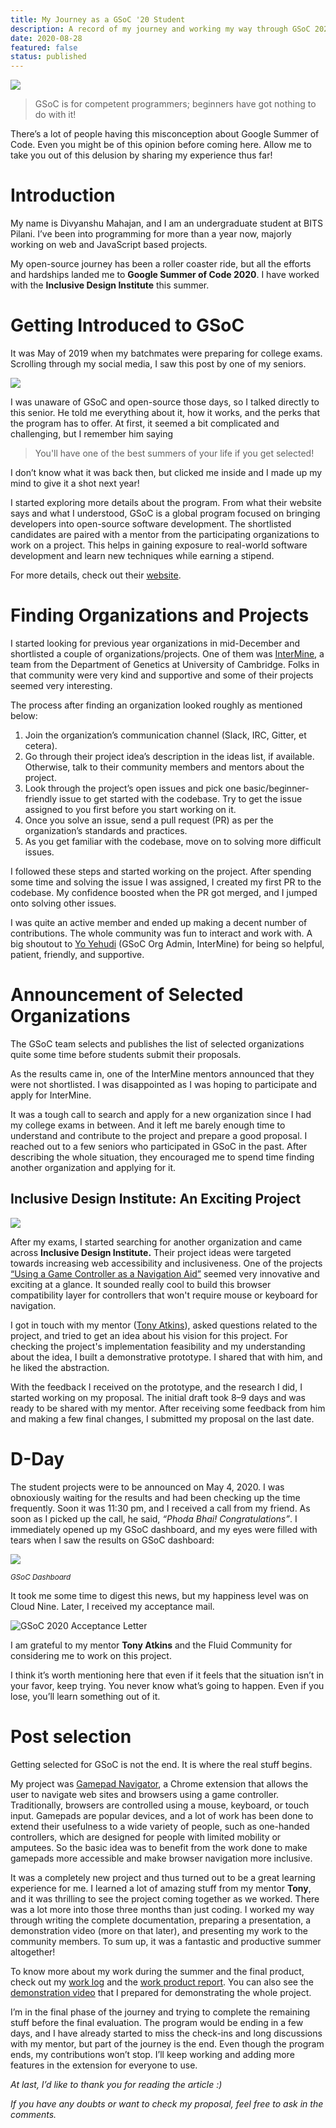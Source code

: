 ```yaml
---
title: My Journey as a GSoC '20 Student
description: A record of my journey and working my way through GSoC 2020.
date: 2020-08-28
featured: false
status: published
---
```


<ImageContainer caption='Google Summer of Code'>
  <Image
    src='https://miro.medium.com/v2/resize:fit:1400/1*ldC0fYoAsyzhnkoGFnUF3g.png'
    width={700}
    height={367}
  />
</ImageContainer>

> GSoC is for competent programmers; beginners have got nothing to do with it!

There’s a lot of people having this misconception about Google Summer of Code. Even you
might be of this opinion before coming here. Allow me to take you out of this delusion by
sharing my experience thus far!

# Introduction

My name is Divyanshu Mahajan, and I am an undergraduate student at BITS Pilani. I’ve been
into programming for more than a year now, majorly working on web and JavaScript based
projects.

My open-source journey has been a roller coaster ride, but all the efforts and hardships
landed me to **Google Summer of Code 2020**. I have worked with the **Inclusive Design
Institute** this summer.

# Getting Introduced to GSoC

It was May of 2019 when my batchmates were preparing for college exams. Scrolling through
my social media, I saw this post by one of my seniors.

<ImageContainer caption='GSoC 2019 Acceptance Letter'>
  <Image
    src='https://miro.medium.com/v2/resize:fit:1290/1*gUjuiDBhwU3S6UiEaoKmGw.jpeg'
    width={700}
    height={405}
  />
</ImageContainer>

I was unaware of GSoC and open-source those days, so I talked directly to this senior. He
told me everything about it, how it works, and the perks that the program has to offer. At
first, it seemed a bit complicated and challenging, but I remember him saying

> You'll have one of the best summers of your life if you get selected!

I don’t know what it was back then, but clicked me inside and I made up my mind to give it
a shot next year!

I started exploring more details about the program. From what their website says and what
I understood, GSoC is a global program focused on bringing developers into open-source
software development. The shortlisted candidates are paired with a mentor from the
participating organizations to work on a project. This helps in gaining exposure to
real-world software development and learn new techniques while earning a stipend.

For more details, check out their
[website](https://summerofcode.withgoogle.com/how-it-works).

# Finding Organizations and Projects

I started looking for previous year organizations in mid-December and shortlisted a couple
of organizations/projects. One of them was [InterMine](http://intermine.org/), a team from
the Department of Genetics at University of Cambridge. Folks in that community were very
kind and supportive and some of their projects seemed very interesting.

The process after finding an organization looked roughly as mentioned below:

1. Join the organization’s communication channel (Slack, IRC, Gitter, et cetera).
2. Go through their project idea’s description in the ideas list, if available. Otherwise,
   talk to their community members and mentors about the project.
3. Look through the project’s open issues and pick one basic/beginner-friendly issue to
   get started with the codebase. Try to get the issue assigned to you first before you
   start working on it.
4. Once you solve an issue, send a pull request (PR) as per the organization’s standards
   and practices.
5. As you get familiar with the codebase, move on to solving more difficult issues.

I followed these steps and started working on the project. After spending some time and
solving the issue I was assigned, I created my first PR to the codebase. My confidence
boosted when the PR got merged, and I jumped onto solving other issues.

I was quite an active member and ended up making a decent number of contributions. The
whole community was fun to interact and work with. A big shoutout to
[Yo Yehudi](https://twitter.com/yoyehudi) (GSoC Org Admin, InterMine) for being so
helpful, patient, friendly, and supportive.

# Announcement of Selected Organizations

The GSoC team selects and publishes the list of selected organizations quite some time
before students submit their proposals.

As the results came in, one of the InterMine mentors announced that they were not
shortlisted. I was disappointed as I was hoping to participate and apply for InterMine.

It was a tough call to search and apply for a new organization since I had my college
exams in between. And it left me barely enough time to understand and contribute to the
project and prepare a good proposal. I reached out to a few seniors who participated in
GSoC in the past. After describing the whole situation, they encouraged me to spend time
finding another organization and applying for it.

## Inclusive Design Institute: An Exciting Project

<ImageContainer caption='Inclusive Design Institute'>
  <Image
    src='https://miro.medium.com/v2/resize:fit:342/1*RpKnzwV8RIvLRVGM4Nx0gA.png'
    width={170}
    height={170}
  />
</ImageContainer>

After my exams, I started searching for another organization and came across
**Inclusive Design Institute.** Their project ideas were targeted towards increasing web
accessibility and inclusiveness. One of the projects
[“Using a Game Controller as a Navigation Aid”](https://wiki.fluidproject.org/display/fluid/Google+Summer+of+Code+2020+with+the+Fluid+Project#GoogleSummerofCode2020withtheFluidProject-UsingaGameControllerasaNavigationAid)
seemed very innovative and exciting at a glance. It sounded really cool to build this
browser compatibility layer for controllers that won't require mouse or keyboard for
navigation.

I got in touch with my mentor ([Tony Atkins](https://twitter.com/duhrer)), asked questions
related to the project, and tried to get an idea about his vision for this project. For
checking the project's implementation feasibility and my understanding about the idea, I
built a demonstrative prototype. I shared that with him, and he liked the
abstraction.

With the feedback I received on the prototype, and the research I did, I
started working on my proposal. The initial draft took 8–9 days and was ready to be shared
with my mentor. After receiving some feedback from him and making a few final changes, I
submitted my proposal on the last
date.

# D-Day

The student projects were to be announced on May 4, 2020. I was obnoxiously waiting for
the results and had been checking up the time frequently. Soon it was 11:30 pm, and I
received a call from my friend. As soon as I picked up the call, he said,
_“Phoda Bhai! Congratulations”_. I immediately opened up my GSoC dashboard, and my eyes
were filled with tears when I saw the results on GSoC dashboard:

![](https://miro.medium.com/v2/resize:fit:1400/1*WVmR4F6bwbT4lMHJYyRr2Q.png)

<small>
  <i>GSoC Dashboard</i>
</small>

It took me some time to digest this news, but my happiness level was on Cloud Nine. Later,
I received my acceptance mail.

![GSoC 2020 Acceptance Letter](https://miro.medium.com/v2/resize:fit:1318/1*fqY2hC1Nb_hku8xm1swOSg.png 'GSoC 2020 Acceptance Letter')

I am grateful to my mentor **Tony Atkins** and the Fluid Community for considering me to
work on this project.

I think it’s worth mentioning here that even if it feels that the situation isn’t in your
favor, keep trying. You never know what’s going to happen. Even if you lose, you’ll learn
something out of it.

# Post selection

Getting selected for GSoC is not the end. It is where the real stuff begins.

My project was [Gamepad Navigator](https://github.com/fluid-lab/gamepad-navigator), a
Chrome extension that allows the user to navigate web sites and browsers using a game
controller. Traditionally, browsers are controlled using a mouse, keyboard, or touch
input. Gamepads are popular devices, and a lot of work has been done to extend their
usefulness to a wide variety of people, such as one-handed controllers, which are designed
for people with limited mobility or amputees. So the basic idea was to benefit from the
work done to make gamepads more accessible and make browser navigation more inclusive.

It was a completely new project and thus turned out to be a great learning experience for
me. I learned a lot of amazing stuff from my mentor **Tony**, and it was thrilling to see
the project coming together as we worked. There was a lot more into those three months
than just coding. I worked my way through writing the complete documentation, preparing a
presentation, a demonstration video (more on that later), and presenting my work to the
community members. To sum up, it was a fantastic and productive summer altogether!

To know more about my work during the summer and the final product, check out my
[work log](https://dmahajan980.github.io/gsoc20WorkLog/) and the
[work product report](https://gist.github.com/dmahajan980/865d137e486c21f02f3335ac34f9c2b0).
You can also see the
[demonstration video](https://www.youtube.com/watch?v=PmryYYO4qvc) that I prepared for
demonstrating the whole project.

I’m in the final phase of the journey and trying to complete the remaining stuff before the final evaluation. The program would be ending in a few days, and I have already started to miss the check-ins and long discussions with my mentor, but part of the journey is the end. Even though the program ends, my contributions won’t stop. I’ll keep working and adding more features in the extension for everyone to use.

_At last, I’d like to thank you for reading the article :)_

_If you have any doubts or want to check my proposal, feel free to ask in the comments._
